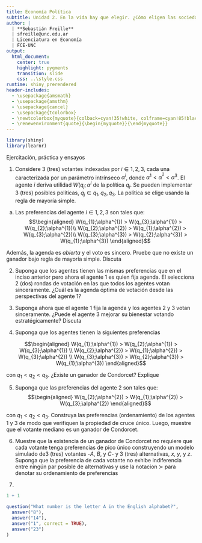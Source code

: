 ```yaml
---
title: Economía Política
subtitle: Unidad 2. En la vida hay que elegir. ¿Cómo eligen las sociedades?
author: |
  | **Sebastián Freille**
  | sfreille@unc.edu.ar
  | Licenciatura en Economía
  | FCE-UNC
output:
  html_document:
    center: true
    highlight: pygments
    transition: slide
    css: ..\style.css
runtime: shiny_prerendered
header-includes:
  - \usepackage{amsmath}
  - \usepackage{amsthm}
  - \usepackage{cancel}
  - \usepackage{tcolorbox}
  - \newtcolorbox{myquote}{colback=cyan!35!white, colframe=cyan!85!black}
  - \renewenvironment{quote}{\begin{myquote}}{\end{myquote}}
---
```


```r
library(shiny)
library(learnr)
```

Ejercitación, práctica y ensayos

1. Considere 3 (tres) votantes indexadas por $i \in {1,2,3}$, cada una caracterizada por un parámetro intrínseco $\alpha^{i}$, donde $\alpha^{1}<\alpha^^{2}<\alpha^{3}$. El agente $i$ deriva utilidad $W(q_{j};\alpha^{i}$ de la política $q_{j}$. Se pueden implementar 3 (tres) posibles políticas, $q_{j} \in {q_{1},q_{2},q_{3}}$. La política se elige usando la regla de mayoría simple.
  a. Las preferencias del agente $i \in {1,2,3}$ son tales que:
$$\begin{aligned}
W(q_{1};\alpha^{1}) > W(q_{3};\alpha^{1}) > W(q_{2};\alpha^{1})\\
W(q_{2};\alpha^{2}) > W(q_{1};\alpha^{2}) > W(q_{3};\alpha^{2})\\
W(q_{3};\alpha^{3}) > W(q_{2};\alpha^{3}) > W(q_{1};\alpha^{3})
\end{aligned}$$

Además, la agenda es *abierta* y el voto es sincero. Pruebe que no existe un ganador bajo regla de mayoría simple. Discuta

2. Suponga que los agentes tienen las mismas preferencias que en el inciso anterior pero ahora el agente 1 es quien fija agenda. El selecciona 2 (dos) rondas de votación en las que todos los agentes votan sinceramente. ¿Cuál es la agenda óptima de votación desde las perspectivas del agente 1?

3. Suponga ahora que el agente 1 fija la agenda y los agentes 2 y 3 votan sinceramente. ¿Puede el agente 3 mejorar su bienestar votando estratégicamente? Discuta

4. Suponga que los agentes tienen la siguientes preferencias

$$\begin{aligned}
W(q_{1};\alpha^{1}) > W(q_{2};\alpha^{1}) > W(q_{3};\alpha^{1}) \\
W(q_{2};\alpha^{2}) > W(q_{1};\alpha^{2}) > W(q_{3};\alpha^{2}) \\
W(q_{3};\alpha^{3}) > W(q_{2};\alpha^{3}) > W(q_{1};\alpha^{3})
\end{aligned}$$

con $q_{1} < q_{2} < q_{3}$. ¿Existe un ganador de Condorcet? Explique

5. Suponga que las preferencias del agente 2 son tales que:
$$\begin{aligned}
W(q_{2};\alpha^{2}) > W(q_{1};\alpha^{2}) > W(q_{3};\alpha^{2})
\end{aligned}$$

con $q_{1} < q_{2} < q_{3}$. Construya las preferencias (ordenamiento) de los agentes 1 y 3 de modo que verifiquen la propiedad de cruce único. Luego, muestre que el votante mediano es un ganador de Condorcet.

6. Muestre que la existencia de un ganador de Condorcet no requiere que cada votante tenga preferencias de pico único construyendo un modelo simulado de3 (tres) votantes -$A$, $B$, y $C$- y 3 (tres) alternativas, $x$, $y$, y $z$. Suponga que la preferencia de cada votante no exhibe indiferencia entre ningún par posible de alternativas y use la notacion $\succ$ para denotar su ordenamiento de preferencias

7.

```r
1 + 1
```


```r
question("What number is the letter A in the English alphabet?",
  answer("8"),
  answer("14"),
  answer("1", correct = TRUE),
  answer("23")
)
```


